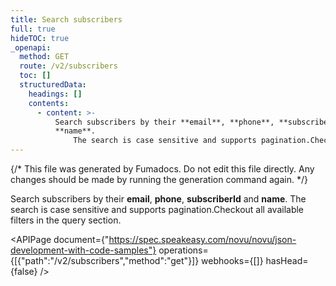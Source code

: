 ```yaml
---
title: Search subscribers
full: true
hideTOC: true
_openapi:
  method: GET
  route: /v2/subscribers
  toc: []
  structuredData:
    headings: []
    contents:
      - content: >-
          Search subscribers by their **email**, **phone**, **subscriberId** and
          **name**. 
              The search is case sensitive and supports pagination.Checkout all available filters in the query section.
---
```


{/* This file was generated by Fumadocs. Do not edit this file directly. Any changes should be made by running the generation command again. */}

Search subscribers by their **email**, **phone**, **subscriberId** and **name**. 
    The search is case sensitive and supports pagination.Checkout all available filters in the query section.

<APIPage document={"https://spec.speakeasy.com/novu/novu/json-development-with-code-samples"} operations={[{"path":"/v2/subscribers","method":"get"}]} webhooks={[]} hasHead={false} />
